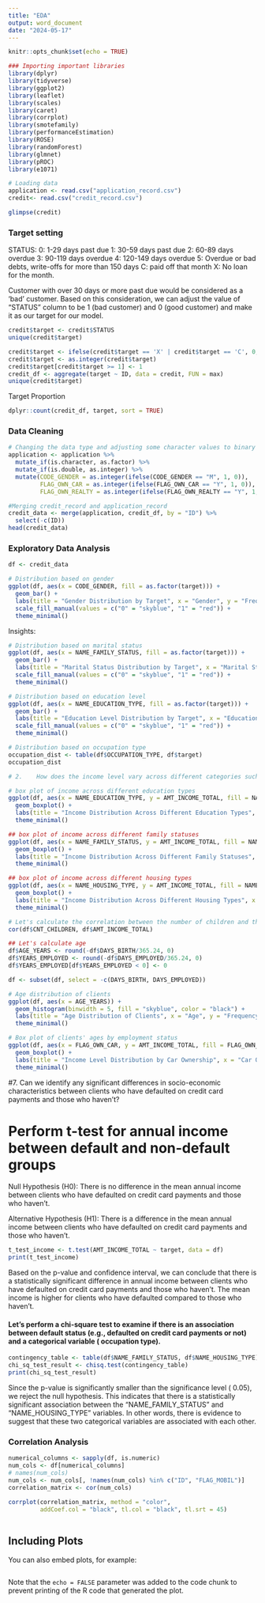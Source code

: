 ```yaml
---
title: "EDA"
output: word_document
date: "2024-05-17"
---
```


```r
knitr::opts_chunk$set(echo = TRUE)
```

```r
### Importing important libraries
library(dplyr)
library(tidyverse)
library(ggplot2)
library(leaflet)
library(scales)
library(caret)
library(corrplot)
library(smotefamily)
library(performanceEstimation)
library(ROSE)
library(randomForest)
library(glmnet)
library(pROC)
library(e1071)
```


```r
# Loading data
application <- read.csv("application_record.csv")
credit<- read.csv("credit_record.csv")
```


```r
glimpse(credit)
```
### Target setting

STATUS: 0: 1-29 days past due 1: 30-59 days past due 2: 60-89 days overdue 3: 90-119 days overdue 4: 120-149 days overdue 5: Overdue or bad debts, write-offs for more than 150 days C: paid off that month X: No loan for the month.

Customer with over 30 days or more past due would be considered as a ‘bad’ customer. 
Based on this consideration, we can adjust the value of “STATUS” column to be 1 (bad customer) and 0 (good customer) and make it as our target for our model.

```r
credit$target <- credit$STATUS
unique(credit$target)

credit$target <- ifelse(credit$target == 'X' | credit$target == 'C', 0, credit$target)
credit$target <- as.integer(credit$target) 
credit$target[credit$target >= 1] <- 1 
credit_df <- aggregate(target ~ ID, data = credit, FUN = max)
unique(credit$target)

```

Target Proportion
```r
dplyr::count(credit_df, target, sort = TRUE)

```

### Data Cleaning
```r
# Changing the data type and adjusting some character values to binary
application <- application %>% 
  mutate_if(is.character, as.factor) %>% 
  mutate_if(is.double, as.integer) %>% 
  mutate(CODE_GENDER = as.integer(ifelse(CODE_GENDER == "M", 1, 0)),
         FLAG_OWN_CAR = as.integer(ifelse(FLAG_OWN_CAR == "Y", 1, 0)),
         FLAG_OWN_REALTY = as.integer(ifelse(FLAG_OWN_REALTY == "Y", 1, 0)))
```


```r
#Merging credit_record and application_record
credit_data <- merge(application, credit_df, by = "ID") %>% 
  select(-c(ID))
head(credit_data)
```
### Exploratory Data Analysis

```r
df <- credit_data
```


```r
# Distribution based on gender
ggplot(df, aes(x = CODE_GENDER, fill = as.factor(target))) +
  geom_bar() +
  labs(title = "Gender Distribution by Target", x = "Gender", y = "Frequency", fill = "Target") +
  scale_fill_manual(values = c("0" = "skyblue", "1" = "red")) +
  theme_minimal()
```

Insights: 
```r
# Distribution based on marital status
ggplot(df, aes(x = NAME_FAMILY_STATUS, fill = as.factor(target))) +
  geom_bar() +
  labs(title = "Marital Status Distribution by Target", x = "Marital Status", y = "Frequency", fill = "Target") +
  scale_fill_manual(values = c("0" = "skyblue", "1" = "red")) +
  theme_minimal()
```


```r
# Distribution based on education level
ggplot(df, aes(x = NAME_EDUCATION_TYPE, fill = as.factor(target))) +
  geom_bar() +
  labs(title = "Education Level Distribution by Target", x = "Education Level", y = "Frequency", fill = "Target") +
  scale_fill_manual(values = c("0" = "skyblue", "1" = "red")) +
  theme_minimal()
```


```r
# Distribution based on occupation type
occupation_dist <- table(df$OCCUPATION_TYPE, df$target)
occupation_dist
```


```r
# 2.	How does the income level vary across different categories such as education type, family status, and housing type?

# box plot of income across different education types
ggplot(df, aes(x = NAME_EDUCATION_TYPE, y = AMT_INCOME_TOTAL, fill = NAME_EDUCATION_TYPE)) +
  geom_boxplot() +
  labs(title = "Income Distribution Across Different Education Types", x = "Education Type", y = "Income") +
  theme_minimal()
```


```r
## box plot of income across different family statuses
ggplot(df, aes(x = NAME_FAMILY_STATUS, y = AMT_INCOME_TOTAL, fill = NAME_FAMILY_STATUS)) +
  geom_boxplot() +
  labs(title = "Income Distribution Across Different Family Statuses", x = "Family Status", y = "Income") +
  theme_minimal()
```


```r
## box plot of income across different housing types
ggplot(df, aes(x = NAME_HOUSING_TYPE, y = AMT_INCOME_TOTAL, fill = NAME_HOUSING_TYPE)) +
  geom_boxplot() +
  labs(title = "Income Distribution Across Different Housing Types", x = "Housing Type", y = "Income") +
  theme_minimal()
```


```r
# Let's calculate the correlation between the number of children and the total annual income
cor(df$CNT_CHILDREN, df$AMT_INCOME_TOTAL)

```


```r
## Let's calculate age
df$AGE_YEARS <- round(-df$DAYS_BIRTH/365.24, 0)
df$YEARS_EMPLOYED <- round(-df$DAYS_EMPLOYED/365.24, 0)
df$YEARS_EMPLOYED[df$YEARS_EMPLOYED < 0] <- 0
```


```r
df <- subset(df, select = -c(DAYS_BIRTH, DAYS_EMPLOYED))

```


```r
# Age distribution of clients
ggplot(df, aes(x = AGE_YEARS)) +
  geom_histogram(binwidth = 5, fill = "skyblue", color = "black") +
  labs(title = "Age Distribution of Clients", x = "Age", y = "Frequency") +
  theme_minimal()
```


```r
# Box plot of clients' ages by employment status
ggplot(df, aes(x = FLAG_OWN_CAR, y = AMT_INCOME_TOTAL, fill = FLAG_OWN_CAR)) +
  geom_boxplot() +
  labs(title = "Income Level Distribution by Car Ownership", x = "Car Ownership", y = "Income Level") +
  theme_minimal()
```

#7.	Can we identify any significant differences in socio-economic characteristics between clients who have defaulted on credit card payments and those who haven't?

# Perform t-test for annual income between default and non-default groups
Null Hypothesis (H0): There is no difference in the mean annual income between clients who have defaulted on credit card payments and those who haven't.

Alternative Hypothesis (H1): There is a difference in the mean annual income between clients who have defaulted on credit card payments and those who haven't.

```r
t_test_income <- t.test(AMT_INCOME_TOTAL ~ target, data = df)
print(t_test_income)
```
Based on the p-value and confidence interval, we can conclude that there is a statistically significant difference in annual income between clients who have defaulted on credit card payments and those who haven't. The mean income is higher for clients who have defaulted compared to those who haven't.



#### Let's perform a chi-square test to examine if there is an association between default status (e.g., defaulted on credit card payments or not) and a categorical variable ( occupation type).

```r
contingency_table <- table(df$NAME_FAMILY_STATUS, df$NAME_HOUSING_TYPE)
chi_sq_test_result <- chisq.test(contingency_table)
print(chi_sq_test_result)
```

Since the p-value is significantly smaller than the significance level ( 0.05), we reject the null hypothesis. This indicates that there is a statistically significant association between the "NAME_FAMILY_STATUS" and "NAME_HOUSING_TYPE" variables. In other words, there is evidence to suggest that these two categorical variables are associated with each other.


### Correlation Analysis

```r
numerical_columns <- sapply(df, is.numeric)
num_cols <- df[numerical_columns]
# names(num_cols)
num_cols <- num_cols[, !names(num_cols) %in% c("ID", "FLAG_MOBIL")]
correlation_matrix <- cor(num_cols)

corrplot(correlation_matrix, method = "color",
         addCoef.col = "black", tl.col = "black", tl.srt = 45)
```


```r
```

## Including Plots

You can also embed plots, for example:

```r
```

Note that the `echo = FALSE` parameter was added to the code chunk to prevent printing of the R code that generated the plot.
